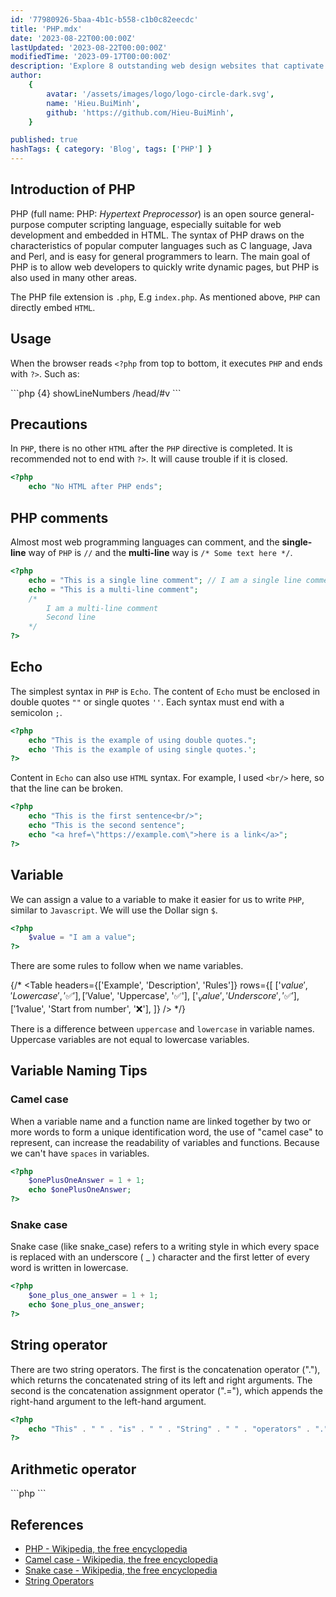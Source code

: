 ```yaml
---
id: '77980926-5baa-4b1c-b558-c1b0c82eecdc'
title: 'PHP.mdx'
date: '2023-08-22T00:00:00Z'
lastUpdated: '2023-08-22T00:00:00Z'
modifiedTime: '2023-09-17T00:00:00Z'
description: 'Explore 8 outstanding web design websites that captivate and inspire. Elevate your design game with these top-notch platforms.'
author:
    {
        avatar: '/assets/images/logo/logo-circle-dark.svg',
        name: 'Hieu.BuiMinh',
        github: 'https://github.com/Hieu-BuiMinh',
    }

published: true
hashTags: { category: 'Blog', tags: ['PHP'] }
---
```


## Introduction of PHP

PHP (full name: PHP: _Hypertext Preprocessor_) is an open source general-purpose computer scripting language, especially suitable for web development and embedded in HTML. The syntax of PHP draws on the characteristics of popular computer languages such as C language, Java and Perl, and is easy for general programmers to learn. The main goal of PHP is to allow web developers to quickly write dynamic pages, but PHP is also used in many other areas.

The PHP file extension is `.php`, E.g `index.php`. As mentioned above, `PHP` can directly embed `HTML`.

## Usage

When the browser reads `<?php` from top to bottom, it executes `PHP` and ends with `?>`. Such as:

<CodeBlock fileName="doc.html" caption="this is the caption">
```php {4} showLineNumbers /head/#v
<!DOCTYPE html>
<html>
    <head>
        <title>PHP</title>
    </head>
    <body>
        <?php
            echo "This is a sentence."
        ?>
    </body>
</html>
```
</CodeBlock>

## Precautions

In `PHP`, there is no other `HTML` after the `PHP` directive is completed. It is recommended not to end with `?>`. It will cause trouble if it is closed.

```php
<?php
    echo "No HTML after PHP ends";
```

## PHP comments

Almost most web programming languages can comment, and the **single-line** way of `PHP` is `//` and the **multi-line** way is `/* Some text here */`.

```php
<?php
    echo = "This is a single line comment"; // I am a single line comment
    echo = "This is a multi-line comment";
    /*
        I am a multi-line comment
        Second line
    */
?>
```

## Echo

The simplest syntax in `PHP` is `Echo`. The content of `Echo` must be enclosed in double quotes `""` or single quotes `''`. Each syntax must end with a semicolon `;`.

```php
<?php
    echo "This is the example of using double quotes.";
    echo 'This is the example of using single quotes.';
?>
```

Content in `Echo` can also use `HTML` syntax. For example, I used `<br/>` here, so that the line can be broken.

```php
<?php
    echo "This is the first sentence<br/>";
    echo "This is the second sentence";
    echo "<a href=\"https://example.com\">here is a link</a>";
?>
```

## Variable

We can assign a value to a variable to make it easier for us to write `PHP`, similar to `Javascript`. We will use the Dollar sign `$`.

```php
<?php
    $value = "I am a value";
?>
```

There are some rules to follow when we name variables.

{/* <Table
headers={['Example', 'Description', 'Rules']}
rows={[
['$value', 'Lowercase', '✅'],
['$Value', 'Uppercase', '✅'],
['$_value', 'Underscore', '✅'],
['$1value', 'Start from number', '❌'],
]}
/> */}

There is a difference between `uppercase` and `lowercase` in variable names. Uppercase variables are not equal to lowercase variables.

## Variable Naming Tips

### Camel case

When a variable name and a function name are linked together by two or more words to form a unique identification word, the use of "camel case" to represent, can increase the readability of variables and functions. Because we can't have `spaces` in variables.

```php
<?php
    $onePlusOneAnswer = 1 + 1;
    echo $onePlusOneAnswer;
?>
```

### Snake case

Snake case (like snake_case) refers to a writing style in which every space is replaced with an underscore ( \_ ) character and the first letter of every word is written in lowercase.

```php
<?php
    $one_plus_one_answer = 1 + 1;
    echo $one_plus_one_answer;
?>
```

## String operator

There are two string operators. The first is the concatenation operator ("."), which returns the concatenated string of its left and right arguments. The second is the concatenation assignment operator (".="), which appends the right-hand argument to the left-hand argument.

```php
<?php
    echo "This" . " " . "is" . " " . "String" . " " . "operators" . ".";
?>
```

## Arithmetic operator

<CodeBlock fileName="doc.html" caption="this is the caption">
```php
<?php
    $value0 = 1.5 // Float
    $value1 = 1 + 1 // Plus
    $value2 = 1 - 1 // Minus
    $value3 = 1 * 1 // Times
    $value4 = 1 / 1 // Divide
    $value5 = 12 / 5 // Divide | Incomplete division will become float, which is different from other programming languages, php will calculate the remainder
    $value6 = 3 % 5 // take the remainder
?>
```
</CodeBlock>

## References

-   [PHP - Wikipedia, the free encyclopedia](https://en.wikipedia.org/wiki/PHP)
-   [Camel case - Wikipedia, the free encyclopedia](https://en.wikipedia.org/wiki/Camel_case)
-   [Snake case - Wikipedia, the free encyclopedia](https://en.wikipedia.org/wiki/Snake_case)
-   [String Operators](https://www.php.net/manual/en/language.operators.string.php)
